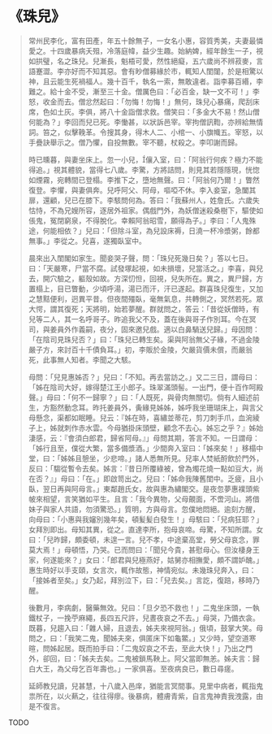 # 《珠兒》

> 常州民李化，富有田產，年五十餘無子，一女名小惠，容質秀美，夫妻最憐愛之。十四歲暴病夭殂，冷落庭幃，益少生趣。始納婢，經年餘生一子，視如拱璧，名之珠兒。兒漸長，魁梧可愛，然性絕癡，五六歲尚不辨菽麥，言語蹇澀。李亦好而不知其惡。會有眇僧募緣於市，輒知人閨闥，於是相驚以神，且云能生死禍福人。幾十百千，執名一索，無敢違者。詣李募百緡，李難之。給十金不受，漸至三十金。僧厲色曰：「必百金，缺一文不可！」李怒，收金而去。僧忿然起曰：「勿悔！勿悔！」無何，珠兒心暴痛，爬刮床席，色如土灰。李俱，將八十金詣僧求救。僧笑曰：「多金大不易！然山僧何能為？」李回而兒已死。李慟甚，以狀訴邑宰。宰拘僧訊鞫，亦辨給無情詞。笞之，似擊鞔革。令搜其身，得木人二、小棺一、小旗幟五。宰怒，以手疊訣舉示之。僧乃懼，自投無數。宰不聽，杖殺之。李叩謝而歸。
>
> 時已曛暮，與妻坐床上。忽一小兒，儴入室，曰：「阿翁行何疾？極力不能得追。」視其體貌，當得七八歲。李驚，方將詰問，則見其若隱隱現，恍惚如煙霧，宛轉間已登榻。李推下之，墮地無聲。曰：「阿翁何乃爾！」瞥然復登。李懼，與妻俱奔。兒呼阿父、阿母，嘔啞不休。李入妾室，急闔其扉，還顧，兒已在膝下。李駭問何為。答曰：「我蘇州人，姓詹氏。六歲失怙恃，不為兄嫂所容，逐居外祖家。偶戲門外，為妖僧迷殺桑樹下，驅使如倀鬼，冤閉窮泉，不得脫化。幸賴阿翁昭雪，願得為子。」李曰：「人鬼殊途，何能相依？」兒曰：「但除斗室，為兒設床褥，日澆一杯冷漿粥，餘都無事。」李從之。兒喜，遂獨臥室中。
>
> 晨來出入閨閣如家生。聞妾哭子聲，問：「珠兒死幾日矣？」答以七日。曰：「天嚴寒，尸當不腐。試發塚起視，如未損壞，兒當活之。」李喜，與兒去，開穴驗之，軀殼如故。方深忉怛，回視，兒失所在。異之，異尸歸，方置榻上，目已瞥動，少頃呼湯，湯已而汗，汗已遂起。群喜珠兒復生，又加之慧黠便利，迥異平昔。但夜間殭臥，毫無氣息，共轉側之，冥然若死。眾大愕，謂其復死；天將明，始若夢醒。群就問之，答云：「昔從妖僧時，有兒等二人，其一名呼哥子。昨追我父不及，蓋在後與哥子作別耳。今在冥司，與姜員外作義嗣，夜分，固來邀兒戲。適以白鼻騧送兒歸。」母因問：「在陰司見珠兒否？」曰：「珠兒已轉生矣。渠與阿翁無父子緣，不過金陵嚴子方，來討百十千債負耳。」初，李販於金陵，欠嚴貨價未償，而嚴翁死，此事無人知者。李聞之大駭。
>
> 母問：「兒見惠姊否？」兒曰：「不知。再去當訪之。」又二三日，謂母曰：「姊在陰司大好，嫁得楚江王小郎子。珠翠滿頭髻。一出門，便十百作呵殿聲。」母曰：「何不一歸寧？」曰：「人既死，與骨肉無關切。倘有人細述前生，方豁然動念耳。昨托姜員外，夤緣見姊姊，姊呼我坐珊瑚床上，與言父母懸念，渠都如眠睡。兒云：『姊在時，喜繡並蒂花，剪刀刺手爪，血涴綾子上，姊就刺作赤水雲。今母猶掛床頭壁，顧念不去心。姊忘之乎？』姊始淒感，云：『會須白郎君，歸省阿母。』」母問其期，答言不知。一日謂母：「姊行且至，僕從大繁，當多備漿酒。」少間奔入室曰：「姊來矣！」移榻中堂，曰：「姊姊且憩坐，少悲啼。」諸人悉無所見。兒率人焚紙酹飲於門外，反曰：「騶從暫令去矣。姊言：『昔日所覆綠被，曾為燭花燒一點如豆大，尚在否？』」母曰：「在。」即啟笥出之。兒曰：「姊命我陳舊閨中。乏疲，且小臥，翌日再與阿母言。」東鄰趙氏女，故與惠為繡閣交。是夜忽夢惠襆頭紫帔來相望，言笑猶如平生。且言：「我今異物，父母覿面，不啻河山。將借妹子與家人共語，勿須驚恐。」質明，方與母言。忽僕地悶絕。逾刻方醒，向母曰：「小惠與我嬸別幾年矣，頓髪髪白發生！」母駭曰：「兒病狂耶？」女拜別即出。母知其異，從之。直達李所，抱母哀啼。母驚，不知所謂。女曰：「兒昨歸，頗委頓，未遑一言。兒不孝，中途棄高堂，勞父母哀念，罪莫大焉！」母頓悟，乃哭。已而問曰：「聞兒今貴，甚慰母心。但汝棲身王家，何遂能來？」女曰：「郎君與兒極燕好，姑舅亦相撫愛，頗不謂妒醜。」惠生時好以手支頤，女言次，輒作故態，神情宛似。未幾珠兒奔入，曰：「接姊者至矣。」女乃起，拜別泣下，曰：「兒去矣。」言訖，復踣，移時乃醒。
>
> 後數月，李病劇，醫藥無效。兒曰：「旦夕恐不救也！」二鬼坐床頭，一執鐵杖子，一挽苧麻繩，長四五尺許，兒晝夜哀之不去。」母哭，乃備衣衾。既暮，兒趨入曰：「雜人婦，且退去，姊夫來視阿翁。」俄頃，鼓掌大笑。母問之，曰：「我笑二鬼，聞姊夫來，俱匿床下如龜鱉。」又少時，望空道寒暄，問姊起居。既而拍手曰：「二鬼奴哀之不去，至此大快！」乃出之門外，卻回，曰：「姊夫去矣。二鬼被鎖馬鞅上。阿父當即無恙。姊夫言：歸白大王，為父母乞百年壽也。」一家俱喜。至夜病良已，數日尋瘥。
>
> 延師教兒讀，兒甚慧，十八歲入邑庠，猶能言冥間事。見里中病者，輒指鬼祟所在，以火爇之，往往得瘳。後暴病，體膚青紫，自言鬼神責我洩露，由是不復言。

TODO

